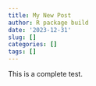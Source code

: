 ```yaml
---
title: My New Post
author: R package build
date: '2023-12-31'
slug: []
categories: []
tags: []
---
```


This is a complete test. 
